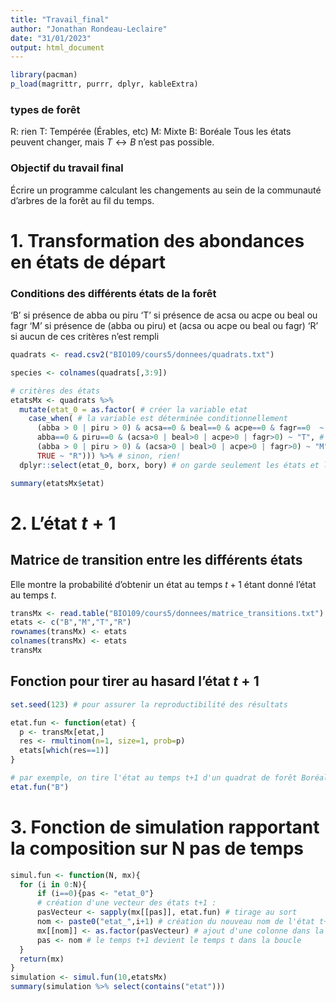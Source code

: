 ```yaml
---
title: "Travail_final"
author: "Jonathan Rondeau-Leclaire"
date: "31/01/2023"
output: html_document
---
```


```r
library(pacman)
p_load(magrittr, purrr, dplyr, kableExtra)
```
### types de forêt
R: rien 
T: Tempérée (Érables, etc)
M: Mixte
B: Boréale
Tous les états peuvent changer, mais $T \longleftrightarrow B$ n'est pas possible.

### Objectif du travail final
Écrire un programme calculant les changements au sein de la communauté d'arbres de la forêt au fil du temps.

# 1. Transformation des abondances en états de départ
### Conditions des différents états de la forêt
'B' si présence de abba ou piru
'T' si présence de acsa ou acpe ou beal ou fagr
'M' si présence de (abba ou piru) et (acsa ou acpe ou beal ou fagr)
'R' si aucun de ces critères n'est rempli

```r
quadrats <- read.csv2("BIO109/cours5/donnees/quadrats.txt")

species <- colnames(quadrats[,3:9])

# critères des états
etatsMx <- quadrats %>% 
  mutate(etat_0 = as.factor( # créer la variable etat
    case_when( # la variable est déterminée conditionnellement
      (abba > 0 | piru > 0) & acsa==0 & beal==0 & acpe==0 & fagr==0  ~ "B", # boréale
      abba==0 & piru==0 & (acsa>0 | beal>0 | acpe>0 | fagr>0) ~ "T", # tempérée
      (abba > 0 | piru > 0) & (acsa>0 | beal>0 | acpe>0 | fagr>0) ~ "M", # mixte
      TRUE ~ "R"))) %>% # sinon, rien!
  dplyr::select(etat_0, borx, bory) # on garde seulement les états et les coordonnées

summary(etatsMx$etat)
```

# 2. L'état $t+1$
## Matrice de transition entre les différents états
Elle montre la probabilité d'obtenir un état au temps $t+1$ étant donné l'état au temps $t$.
```r
transMx <- read.table("BIO109/cours5/donnees/matrice_transitions.txt") 
etats <- c("B","M","T","R")
rownames(transMx) <- etats
colnames(transMx) <- etats
transMx
```

## Fonction pour tirer au hasard l'état $t+1$   
```r
set.seed(123) # pour assurer la reproductibilité des résultats

etat.fun <- function(etat) {
  p <- transMx[etat,]
  res <- rmultinom(n=1, size=1, prob=p)
  etats[which(res==1)]
}

# par exemple, on tire l'état au temps t+1 d'un quadrat de forêt Boréale au temps t:
etat.fun("B")
```

# 3. Fonction de simulation rapportant la composition sur N pas de temps
```r
simul.fun <- function(N, mx){
  for (i in 0:N){
      if (i==0){pas <- "etat_0"}
      # création d'une vecteur des états t+1 :
      pasVecteur <- sapply(mx[[pas]], etat.fun) # tirage au sort
      nom <- paste0("etat_",i+1) # création du nouveau nom de l'état t+1
      mx[[nom]] <- as.factor(pasVecteur) # ajout d'une colonne dans la matrice
      pas <- nom # le temps t+1 devient le temps t dans la boucle
  }
  return(mx)
}
simulation <- simul.fun(10,etatsMx)
summary(simulation %>% select(contains("etat")))

```





